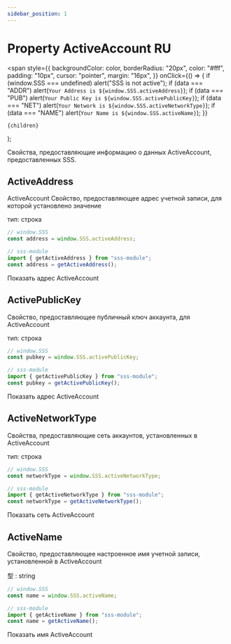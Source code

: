 ```yaml
---
sidebar_position: 1
---
```


# Property ActiveAccount RU

  <span
    style={{
      backgroundColor: color,
      borderRadius: "20px",
      color: "#fff",
      padding: "10px",
      cursor: "pointer",
      margin: "16px",
    }}
    onClick={() => {
      if (window.SSS === undefined) alert("SSS is not active");
      if (data === "ADDR") alert(`Your Address is ${window.SSS.activeAddress}`);
      if (data === "PUB")
        alert(`Your Public Key is ${window.SSS.activePublicKey}`);
      if (data === "NET")
        alert(`Your Network is ${window.SSS.activeNetworkType}`);
      if (data === "NAME") alert(`Your Name is ${window.SSS.activeName}`);
    }}
  >
    {children}
  </span>
);

Свойства, предоставляющие информацию о данных ActiveAccount, предоставленных SSS.

## ActiveAddress

ActiveAccount Свойство, предоставляющее адрес учетной записи, для которой установлено значение

тип: строка

```js
// window.SSS
const address = window.SSS.activeAddress;
```

```js
// sss-module
import { getActiveAddress } from "sss-module";
const address = getActiveAddress();
```

<Highlight color="#25c2a0" data="ADDR">
  Показать адрес ActiveAccount
</Highlight>

## ActivePublicKey

Свойство, предоставляющее публичный ключ аккаунта, для ActiveAccount

тип: строка

```js
// window.SSS
const pubkey = window.SSS.activePublicKey;
```

```js
// sss-module
import { getActivePublicKey } from "sss-module";
const pubkey = getActivePublicKey();
```

<Highlight color="#25c2a0" data="PUB">
  Показать адрес ActiveAccount
</Highlight>

## ActiveNetworkType

Свойства, предоставляющие сеть аккаунтов, установленных в ActiveAccount

тип: строка

```js
// window.SSS
const networkType = window.SSS.activeNetworkType;
```

```js
// sss-module
import { getActiveNetworkType } from "sss-module";
const networkType = getActiveNetworkType();
```

<Highlight color="#25c2a0" data="NET">
  Показать сеть ActiveAccount
</Highlight>

## ActiveName

Свойство, предоставляющее настроенное имя учетной записи, установленной в ActiveAccount

型 : string

```js
// window.SSS
const name = window.SSS.activeName;
```

```js
// sss-module
import { getActiveName } from "sss-module";
const name = getActiveName();
```

<Highlight color="#25c2a0" data="NAME">
  Показать имя ActiveAccount
</Highlight>
